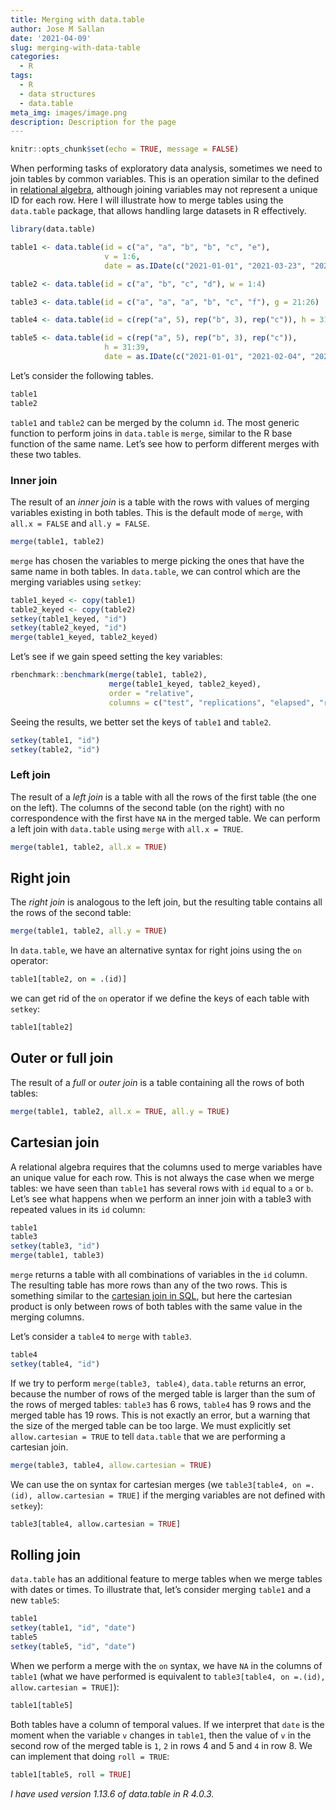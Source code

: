 ```yaml
---
title: Merging with data.table
author: Jose M Sallan
date: '2021-04-09'
slug: merging-with-data-table
categories:
  - R
tags:
  - R
  - data structures
  - data.table
meta_img: images/image.png
description: Description for the page
---
```


```r
knitr::opts_chunk$set(echo = TRUE, message = FALSE)
```

When performing tasks of exploratory data analysis, sometimes we need to join tables by common variables. This is an operation similar to the defined in [relational algebra](https://en.wikipedia.org/wiki/Relational_algebra), although joining variables may not represent a unique ID for each row. Here I will illustrate how to merge tables using the `data.table` package, that allows handling large datasets in R effectively.

```r
library(data.table)
```

```r
table1 <- data.table(id = c("a", "a", "b", "b", "c", "e"), 
                     v = 1:6,
                     date = as.IDate(c("2021-01-01", "2021-03-23", "2021-02-13", "2021-05-28", "2021-12-17", "2021-12-31")))

table2 <- data.table(id = c("a", "b", "c", "d"), w = 1:4)

table3 <- data.table(id = c("a", "a", "a", "b", "c", "f"), g = 21:26)

table4 <- data.table(id = c(rep("a", 5), rep("b", 3), rep("c")), h = 31:39)

table5 <- data.table(id = c(rep("a", 5), rep("b", 3), rep("c")), 
                     h = 31:39,
                     date = as.IDate(c("2021-01-01", "2021-02-04", "2021-03-23", "2021-06-03", "2021-08-15", "2021-02-13", "2021-05-28", "2021-07-12", "2021-12-17")))
```


Let's consider the following tables.


```r
table1
table2
```

`table1` and `table2` can be merged by the column `id`. The most generic function to perform joins in `data.table` is `merge`, similar to the R base function of the same name. Let's see how to perform different merges with these two tables.

### Inner join

The result of an *inner join* is a table with the rows with values of merging variables existing in both tables. This is the default mode of `merge`, with `all.x = FALSE` and `all.y = FALSE`.

```r
merge(table1, table2)
```

`merge` has chosen the variables to merge picking the ones that have the same name in both tables. In `data.table`, we can control which are the merging variables using `setkey`:

```r
table1_keyed <- copy(table1)
table2_keyed <- copy(table2)
setkey(table1_keyed, "id")
setkey(table2_keyed, "id")
merge(table1_keyed, table2_keyed)
```

Let's see if we gain speed setting the key variables:

```r
rbenchmark::benchmark(merge(table1, table2),
                      merge(table1_keyed, table2_keyed),
                      order = "relative",
                      columns = c("test", "replications", "elapsed", "relative"))
```

Seeing the results, we better set the keys of `table1` and `table2`.

```r
setkey(table1, "id")
setkey(table2, "id")
```


### Left join

The result of a *left join* is a table with all the rows of the first table (the one on the left). The columns of the second table (on the right) with no correspondence with the first have `NA` in the merged table. We can perform a left join with `data.table` using `merge` with `all.x = TRUE`.

```r
merge(table1, table2, all.x = TRUE)
```

## Right join

The *right join* is analogous to the left join, but the resulting table contains all the rows of the second table:

```r
merge(table1, table2, all.y = TRUE)
```

In `data.table`, we have an alternative syntax for right joins using the `on` operator:

```r
table1[table2, on = .(id)]
```

we can get rid of the `on` operator if we define the keys of each table with `setkey`:

```r
table1[table2]
```

## Outer or full join

The result of a *full* or *outer join* is a table containing all the rows of both tables:

```r
merge(table1, table2, all.x = TRUE, all.y = TRUE)
```

## Cartesian join

A relational algebra requires that the columns used to merge variables have an unique value for each row. This is not always the case when we merge tables: we have seen than `table1` has several rows with `id` equal to `a` or `b`. Let's see what happens when we perform an inner join with a table3 with repeated values in its `id` column:

```r
table1
table3
setkey(table3, "id")
merge(table1, table3)
```

`merge` returns a table with all combinations of variables in the `id` column. The resulting table has more rows than any of the two rows. This is something similar to the [cartesian join in SQL](https://www.tutorialspoint.com/sql/sql-cartesian-joins.htm), but here the cartesian product is only between rows of both tables with the same value in the merging columns.

Let's consider a `table4` to `merge` with `table3`.

```r
table4
setkey(table4, "id")
```

If we try to perform `merge(table3, table4)`, `data.table` returns an error, because the number of rows of the merged table is larger than the sum of the rows of merged tables: `table3` has 6 rows, `table4` has 9 rows and the merged table has 19 rows. This is not exactly an error, but a warning that the size of the merged table can be too large. We must explicitly set `allow.cartesian = TRUE` to tell `data.table` that we are performing a cartesian join.

```r
merge(table3, table4, allow.cartesian = TRUE)
```

We can use the on syntax for cartesian merges (we `table3[table4, on =.(id), allow.cartesian = TRUE]` if the merging variables are not defined with `setkey`):

```r
table3[table4, allow.cartesian = TRUE]
```

## Rolling join

`data.table` has an additional feature to merge tables when we merge tables with dates or times. To illustrate that, let's consider merging `table1` and a new `table5`:

```r
table1
setkey(table1, "id", "date")
table5
setkey(table5, "id", "date")
```

When we perform a merge with the `on` syntax, we have `NA` in the columns of `table1` (what we have performed is equivalent to `table3[table4, on =.(id), allow.cartesian = TRUE]`):

```r
table1[table5]
```

Both tables have a column of temporal values. If we interpret that `date` is the moment when the variable `v` changes in `table1`, then the value of `v` in the second row of the merged table is `1`, `2` in rows 4 and 5 and `4` in row 8. We can implement that doing `roll = TRUE`:

```r
table1[table5, roll = TRUE]
```

*I have used version 1.13.6 of data.table in R 4.0.3.*